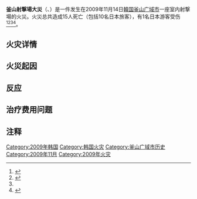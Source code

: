 '''釜山射撃場大災'''（{{lang-ko|부산 실내사격장 화재 사고}}、{{lang-ja|釜山射撃場火災}}）是一件发生在2009年11月14日[[韓国|韓国]][[釜山广域市|釜山广域市]]一座室内射撃場的火災。火災总共造成15人死亡（包括10名日本旅客），有1名日本游客受伤<ref name="yomiuri20091118">{{Cite news|date=2009-11-18|url=http://www.yomiuri.co.jp/national/news/20091118-OYT1T00517.htm|title=射撃室の扉、激しく損傷…内側ノブ溶け落ちる|publisher=[[读卖新闻|读卖新闻]]|accessdate=2009年11月18日|archiveurl=https://web.archive.org/web/20091119095900/http://www.yomiuri.co.jp/national/news/20091118-OYT1T00517.htm|archivedate=2009-11-19|deadurl=yes}}</ref><ref name="kyodo20091118">{{Cite news|date=2009-11-18|url=http://www.47news.jp/CN/200911/CN2009111801000230.html|title=釜山火災、射撃スペースで出火 死者は11人に|publisher=[[共同通信社|共同通信社]]|accessdate=2009年11月18日|archive-date=2009-11-21|archive-url=https://web.archive.org/web/20091121035904/http://www.47news.jp/CN/200911/CN2009111801000230.html|dead-url=no}}</ref><ref name="ntv20091122"/><ref name="kyodo20091124">{{Cite news|date=2009-11-24|url=http://www.47news.jp/CN/200911/CN2009112301000566.html|title=釜山火災で韓国人死亡 死者計13人に|publisher=共同通信社|accessdate=2009年11月24日|archive-date=2014-02-01|archive-url=https://web.archive.org/web/20140201180925/http://www.47news.jp/CN/200911/CN2009112301000566.html|dead-url=no}}</ref>。
== 火灾详情 ==

== 火災起因 ==

== 反应 ==

== 治疗费用问题 ==

== 注释 ==
{{Wikinews|韓国・釜山の射撃場火災 死者全員は焼死}}
{{Reflist}}

[[Category:2009年韩国|Category:2009年韩国]]
[[Category:韩国火灾|Category:韩国火灾]]
[[Category:釜山广域市历史|Category:釜山广域市历史]]
[[Category:2009年11月|Category:2009年11月]]
[[Category:2009年火灾|Category:2009年火灾]]